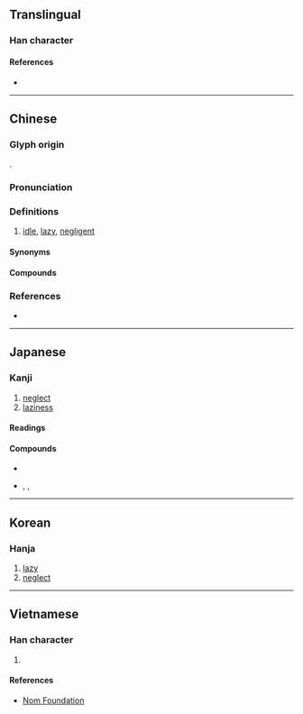 {{character info/new}}
==Translingual==

===Han character===
{{Han char|rn=61|rad=心|as=05|sn=9|four=23336|canj=IRP,XIRP|ids=⿱台心}}

====References====
* {{Han ref|kx=0381.150|dkj=10469|dj=0709.140|hdz=42283.010|uh=6020|ud=24608|bh=ABE5|bd=44005}}

----

==Chinese==
{{zh-forms}}

===Glyph origin===
{{Han etym}}
{{Han compound|台|心|ls=psc|c1=p|c2=s}}.

===Pronunciation===
{{zh-pron
|m=dài
|c=toi5,doi6
|mn=tāi
|mc=y
|oc=y
|cat=a
}}

===Definitions===
{{zh-hanzi}}

# [[idle]], [[lazy]], [[negligent]]

====Synonyms====
{{zh-dial|懶惰}}

====Compounds====
{{zh-der|倦怠|倨傲怠慢|孜孜不怠|怠倦|怠工|怠廢|怠忽|怠忽職守|怠息|怠惰|怠慢|怠散|怠玩|怠緩|怠駛|意怠|懈怠|懶怠|荒怠|豫怠|輕怠}}

===References===
* {{R:yue:Hanzi}}

----

==Japanese==

===Kanji===
{{ja-kanji|grade=c|rs=心05}}

# [[neglect]]
# [[laziness]]

====Readings====
{{ja-readings
|goon=だい
|kanon=たい
|kun=おこた-る, なま-ける
}}

====Compounds====
* {{ja-r|怠け者|なまけもの}}
* {{ja-r|懈怠|かいたい}}, {{ja-r|懈怠|けたい}}, {{ja-r|懈怠|けだい}}

----

==Korean==

===Hanja===
{{ko-hanja|hangeul=태|eumhun=|rv=tae|mr=t'ae|y=thay}}

# [[lazy]]
# [[neglect]]

----

==Vietnamese==

===Han character===
{{vi-hantu|đãi|rs=心05}}

# {{defn|lang=vi|sort=心05}}

====References====
* [http://nomfoundation.org/common/nom_details.php?codepoint=6020 Nom Foundation]
